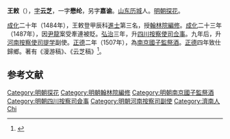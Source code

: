 '''王敕'''（{{bd|1446年||1511年|catIdx=}}），[[表字|字]]'''云芝'''，一字'''懋纶'''，另字'''嘉谕'''。[[山东|山东]][[历城|历城]]人。[[明朝|明朝]][[探花|探花]]。

[[成化|成化]]二十年（1484年），王敕登甲辰科[[進士|進士]]第三名，授[[翰林院編修|翰林院編修]]。[[成化|成化]]二十三年（1487年），因[[尹龍|尹龍]]案受牽連被貶。[[弘治|弘治]]三年，升[[四川|四川]][[按察使司|按察使司]][[佥事|佥事]]。九年后，升[[河南|河南]][[按察使司|按察使司]][[提学|提学]]副使。[[正德_(明朝)|正德]]二年（1507年），為[[南京|南京]][[國子監祭酒|國子監祭酒]]。[[正德_(明朝)|正德]]四年致仕歸鄉。著有《漫游稿》、《云芝稿》<ref>{{cite web | url=http://www.bjdclib.com/subdb/exam/examperson/200909/t20090901_27288.html | title=王敕 | publisher=北京東城區圖書館 | accessdate=September 10, 2011 | archive-date=2015-09-23 | archive-url=https://web.archive.org/web/20150923191914/http://www.bjdclib.com/subdb/exam/examperson/200909/t20090901_27288.html | dead-url=no }}</ref>。

==参考文献==
{{reflist}}

{{明朝人物小作品}}
{{成化二十年甲辰科殿試金榜}}

{{DEFAULTSORT:Wang王}}
[[Category:明朝探花|Category:明朝探花]]
[[Category:明朝翰林院編修|Category:明朝翰林院編修]]
[[Category:明朝南京國子監祭酒|Category:明朝南京國子監祭酒]]
[[Category:明朝四川按察司僉事|Category:明朝四川按察司僉事]]
[[Category:明朝河南按察司副使|Category:明朝河南按察司副使]]
[[Category:濟南人|Category:濟南人]]
[[Category:王姓|Chi]]